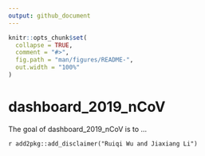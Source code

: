 ```yaml
---
output: github_document
---
```


<!-- README.md is generated from README.Rmd. Please edit that file -->

```r
knitr::opts_chunk$set(
  collapse = TRUE,
  comment = "#>",
  fig.path = "man/figures/README-",
  out.width = "100%"
)
```

# dashboard_2019_nCoV

<!-- badges: start -->
<!-- badges: end -->

The goal of dashboard_2019_nCoV is to ...


`r add2pkg::add_disclaimer("Ruiqi Wu and Jiaxiang Li")`
